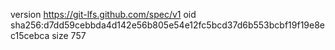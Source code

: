 version https://git-lfs.github.com/spec/v1
oid sha256:d7dd59cebbda4d142e56b805e54e12fc5bcd37d6b553bcbf19f19e8ec15cebca
size 757
